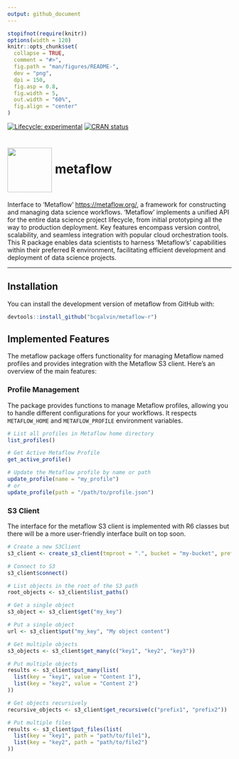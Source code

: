 ```yaml
---
output: github_document
---
```


<!-- README.md is generated from README.Rmd. Please edit that file -->

```r
stopifnot(require(knitr))
options(width = 120)
knitr::opts_chunk$set(
  collapse = TRUE,
  comment = "#>",
  fig.path = "man/figures/README-",
  dev = "png",
  dpi = 150,
  fig.asp = 0.8,
  fig.width = 5,
  out.width = "60%",
  fig.align = "center"
)
```

<!-- badges: start -->
[![Lifecycle: experimental](https://img.shields.io/badge/lifecycle-experimental-orange.svg)](https://lifecycle.r-lib.org/articles/stages.html#experimental)
[![CRAN status](https://www.r-pkg.org/badges/version/metaflow)](https://CRAN.R-project.org/package=metaflow)
<!-- badges: end -->


# <img src="man/figures/logo.png" align="center" width="100" /> metaflow 

Interface to 'Metaflow' <https://metaflow.org/>, a framework for constructing and managing data science workflows. 'Metaflow' implements a unified API for the entire data science project lifecycle, from initial prototyping all the way to production deployment. Key features encompass version control, scalability, and seamless integration with popular cloud orchestration tools. This R package enables data scientists to harness 'Metaflow's' capabilities within their preferred R environment, facilitating efficient development and deployment of data science projects.

---

## Installation

You can install the development version of metaflow from GitHub with:

```r
devtools::install_github("bcgalvin/metaflow-r")
```

## Implemented Features

The metaflow package offers functionality for managing Metaflow named profiles and provides integration with the Metaflow S3 client. Here's an overview of the main features:

### Profile Management

The package provides functions to manage Metaflow profiles, allowing you to handle different configurations for your workflows. It respects `METAFLOW_HOME` and `METAFLOW_PROFILE` environment variables.

```r
# List all profiles in Metaflow home directory
list_profiles()

# Get Active Metaflow Profile
get_active_profile()

# Update the Metaflow profile by name or path
update_profile(name = "my_profile")
# or
update_profile(path = "/path/to/profile.json")
```

### S3 Client

The interface for the metaflow S3 client is implemented with R6 classes but there will be a more user-friendly interface built on top soon.

```r
# Create a new S3Client
s3_client <- create_s3_client(tmproot = ".", bucket = "my-bucket", prefix = "my-prefix")

# Connect to S3
s3_client$connect()

# List objects in the root of the S3 path
root_objects <- s3_client$list_paths()

# Get a single object
s3_object <- s3_client$get("my_key")

# Put a single object
url <- s3_client$put("my_key", "My object content")

# Get multiple objects
s3_objects <- s3_client$get_many(c("key1", "key2", "key3"))

# Put multiple objects
results <- s3_client$put_many(list(
  list(key = "key1", value = "Content 1"),
  list(key = "key2", value = "Content 2")
))

# Get objects recursively
recursive_objects <- s3_client$get_recursive(c("prefix1", "prefix2"))

# Put multiple files
results <- s3_client$put_files(list(
  list(key = "key1", path = "path/to/file1"),
  list(key = "key2", path = "path/to/file2")
))
```
